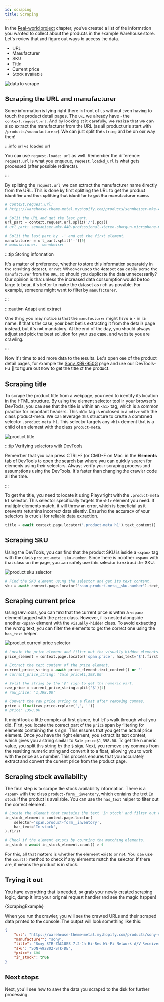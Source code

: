 ```yaml
---
id: scraping
title: Scraping
---
```




In the [Real-world project](./real-world-project#choosing-the-data-you-need) chapter, you've created a list of the information you wanted to collect about the products in the example Warehouse store. Let's review that and figure out ways to access the data.

- URL
- Manufacturer
- SKU
- Title
- Current price
- Stock available

![data to scrape](/img/getting-started/scraping-practice.jpg 'Overview of data to be scraped.')

## Scraping the URL and manufacturer

Some information is lying right there in front of us without even having to touch the product detail pages. The `URL` we already have - the `context.request.url`. And by looking at it carefully, we realize that we can also extract the manufacturer from the URL (as all product urls start with `/products/<manufacturer>`). We can just split the `string` and be on our way then!

:::info url vs loaded url

You can use `request.loaded_url` as well. Remember the difference: `request.url` is what you enqueue, `request.loaded_url` is what gets processed (after possible redirects).

:::

By splitting the `request.url`, we can extract the manufacturer name directly from the URL. This is done by first splitting the URL to get the product identifier and then splitting that identifier to get the manufacturer name.

```python
# context.request.url:
# https://warehouse-theme-metal.myshopify.com/products/sennheiser-mke-440-professional-stereo-shotgun-microphone-mke-440

# Split the URL and get the last part.
url_part = context.request.url.split('/').pop()
# url_part: sennheiser-mke-440-professional-stereo-shotgun-microphone-mke-440

# Split the last part by '-' and get the first element.
manufacturer = url_part.split('-')[0]
# manufacturer: 'sennheiser'
```

:::tip Storing information

It's a matter of preference, whether to store this information separately in the resulting dataset, or not. Whoever uses the dataset can easily parse the `manufacturer` from the `URL`, so should you duplicate the data unnecessarily? Our opinion is that unless the increased data consumption would be too large to bear, it's better to make the dataset as rich as possible. For example, someone might want to filter by `manufacturer`.

:::

:::caution Adapt and extract

One thing you may notice is that the `manufacturer` might have a `-` in its name. If that's the case, your best bet is extracting it from the details page instead, but it's not mandatory. At the end of the day, you should always adjust and pick the best solution for your use case, and website you are crawling.

:::

Now it's time to add more data to the results. Let's open one of the product detail pages, for example the [Sony XBR-950G](https://warehouse-theme-metal.myshopify.com/products/sony-xbr-65x950g-65-class-64-5-diag-bravia-4k-hdr-ultra-hd-tv) page and use our DevTools-Fu 🥋 to figure out how to get the title of the product.

## Scraping title

To scrape the product title from a webpage, you need to identify its location in the HTML structure. By using the element selector tool in your browser's DevTools, you can see that the title is within an `<h1>` tag, which is a common practice for important headers. This `<h1>` tag is enclosed in a `<div>` with the class product-meta. We can leverage this structure to create a combined selector `.product-meta h1`. This selector targets any `<h1>` element that is a child of an element with the class `product-meta`.

![product title](/img/getting-started/title.jpg 'Finding product title in DevTools.')

:::tip Verifying selectors with DevTools

Remember that you can press CTRL+F (or CMD+F on Mac) in the **Elements** tab of DevTools to open the search bar where you can quickly search for elements using their selectors. Always verify your scraping process and assumptions using the DevTools. It's faster than changing the crawler code all the time.

:::

To get the title, you need to locate it using Playwright with the `.product-meta h1` selector. This selector specifically targets the `<h1>` element you need. If multiple elements match, it will throw an error, which is beneficial as it prevents returning incorrect data silently. Ensuring the accuracy of your selectors is crucial for reliable data extraction.

```python
title = await context.page.locator('.product-meta h1').text_content()
```

## Scraping SKU

Using the DevTools, you can find that the product SKU is inside a `<span>` tag with the class `product-meta__sku-number`. Since there is no other `<span>` with that class on the page, you can safely use this selector to extract the SKU.

![product sku selector](/img/getting-started/sku.jpg 'Finding product SKU in DevTools.')

```python
# Find the SKU element using the selector and get its text content.
sku = await context.page.locator('span.product-meta__sku-number').text_content()
```

## Scraping current price

Using DevTools, you can find that the current price is within a `<span>` element tagged with the `price` class. However, it is nested alongside another `<span>` element with the `visually-hidden` class. To avoid extracting the wrong text, you can filter the elements to get the correct one using the `has_text` helper.

![product current price selector](/img/getting-started/current-price.jpg 'Finding product current price in DevTools.')

```python
# Locate the price element and filter out the visually hidden elements.
price_element = context.page.locator('span.price', has_text='$').first

# Extract the text content of the price element.
current_price_string = await price_element.text_content() or ''
# current_price_string: 'Sale price$1,398.00'

# Split the string by the '$' sign to get the numeric part.
raw_price = current_price_string.split('$')[1]
# raw_price: '1,398.00'

# Convert the raw price string to a float after removing commas.
price = float(raw_price.replace(',', ''))
# price: 1398.00
```

It might look a little complex at first glance, but let's walk through what you did. First, you locate the correct part of the `price` span by filtering for elements containing the `$` sign. This ensures that you get the actual price element. Once you have the right element, you extract its text content, which gives you a string similar to `Sale price$1,398.00`. To get the numeric value, you split this string by the `$` sign. Next, you remove any commas from the resulting numeric string and convert it to a float, allowing you to work with the price as a number. This process ensures that you accurately extract and convert the current price from the product page.

## Scraping stock availability

The final step is to scrape the stock availability information. There is a `<span>` with the class `product-form__inventory`, which contains the text `In stock` if the product is available. You can use the `has_text` helper to filter out the correct element.

```python
# Locate the element that contains the text 'In stock' and filter out other elements.
in_stock_element = context.page.locator(
    selector='span.product-form__inventory',
    has_text='In stock',
).first

# Check if the element exists by counting the matching elements.
in_stock = await in_stock_element.count() > 0
```

For this, all that matters is whether the element exists or not. You can use the `count()` method to check if any elements match the selector. If there are, it means the product is in stock.

## Trying it out

You have everything that is needed, so grab your newly created scraping logic, dump it into your original request handler and see the magic happen!

<RunnableCodeBlock className="language-python" language="python">
    {ScrapingExample}
</RunnableCodeBlock>

When you run the crawler, you will see the crawled URLs and their scraped data printed to the console. The output will look something like this:

```json
{
    "url": "https://warehouse-theme-metal.myshopify.com/products/sony-str-za810es-7-2-channel-hi-res-wi-fi-network-av-receiver",
    "manufacturer": "sony",
    "title": "Sony STR-ZA810ES 7.2-Ch Hi-Res Wi-Fi Network A/V Receiver",
    "sku": "SON-692802-STR-DE",
    "price": 698,
    "in_stock": true
}
```

## Next steps

Next, you'll see how to save the data you scraped to the disk for further processing.
